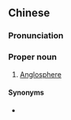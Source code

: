 {{also|英語圏|英语圈}}
==Chinese==
{{zh-forms|s=英语圈|type=21}}

===Pronunciation===
{{zh-pron
|m=Yīngyǔquān
|cat=pn
}}

===Proper noun===
{{zh-proper noun}}

# [[Anglosphere]]

====Synonyms====
* {{zh-l|英文圈}}